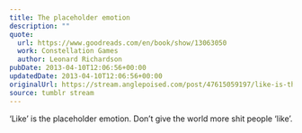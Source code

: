 ```yaml
---
title: The placeholder emotion
description: ""
quote:
  url: https://www.goodreads.com/en/book/show/13063050
  work: Constellation Games
  author: Leonard Richardson
pubDate: 2013-04-10T12:06:56+00:00
updatedDate: 2013-04-10T12:06:56+00:00
originalUrl: https://stream.anglepoised.com/post/47615059197/like-is-the-placeholder-emotion-dont-give-the
source: tumblr stream
---
```


&lsquo;Like&rsquo; is the placeholder emotion. Don&rsquo;t give the world more shit people &#8216;like&rsquo;.
